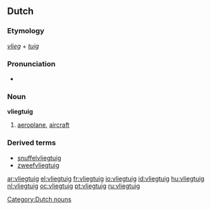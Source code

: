 ==Dutch==
{{wikipedia|lang=nl}}

===Etymology===
''[[vlieg]]'' + ''[[tuig]]''

===Pronunciation===
*{{audio|Nl-vliegtuig.ogg|audio}}

===Noun===
'''vliegtuig''' {{n}}

#[[aeroplane]], [[aircraft]]

===Derived terms===
* [[snuffelvliegtuig]]
* [[zweefvliegtuig]]

[[Category:Dutch nouns]]

[[ar:vliegtuig]]
[[el:vliegtuig]]
[[fr:vliegtuig]]
[[io:vliegtuig]]
[[id:vliegtuig]]
[[hu:vliegtuig]]
[[nl:vliegtuig]]
[[oc:vliegtuig]]
[[pt:vliegtuig]]
[[ru:vliegtuig]]
